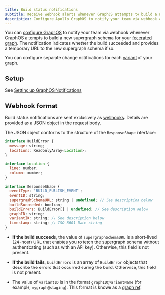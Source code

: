 ```yaml
---
title: Build status notifications
subtitle: Receive webhook alerts whenever GraphOS attempts to build a new supergraph schema
description: Configure Apollo GraphOS to notify your team via webhook about schema build attempts in your federated graph.
---
```


<PremiumFeature linkWithAnchor="https://www.apollographql.com/pricing#integrations"/>

<PreviewFeature />

You can [configure GraphOS](./notification-setup) to notify your team via webhook whenever GraphOS attempts to build a new supergraph schema for your [federated graph](/federation/). The notification indicates whether the build succeeded and provides a temporary URL to the new supergraph schema if so.

You can configure separate change notifications for each [variant](../../graphs/#variants) of your graph.

## Setup

See [Setting up GraphOS Notifications](./notification-setup).

## Webhook format

Build status notifications are sent exclusively as [webhooks](./notification-setup/#custom-webhooks-enterprise-only). Details are provided as a JSON object in the request body.

The JSON object conforms to the structure of the `ResponseShape` interface:

```javascript
interface BuildError {
  message: string;
  locations: ReadonlyArray<Location>;
}

interface Location {
  line: number;
  column: number;
}

interface ResponseShape {
  eventType: 'BUILD_PUBLISH_EVENT';
  eventID: string;
  supergraphSchemaURL: string | undefined; // See description below
  buildSucceeded: boolean;
  buildErrors: BuildError[] | undefined; // See description below
  graphID: string;
  variantID: string; // See description below
  timestamp: string; // ISO 8601 Date string
}
```

- **If the build succeeds**, the value of `supergraphSchemaURL` is a short-lived (24-hour) URL that enables you to fetch the supergraph schema without authenticating (such as with an API key). Otherwise, this field is not present.

- **If the build fails**, `buildErrors` is an array of `BuildError` objects that describe the errors that occurred during the build. Otherwise, this field is not present.

- The value of `variantID` is in the format `graphID@variantName` (for example, `mygraph@staging`). This format is known as a [graph ref](/rover/conventions/#graph-refs).
